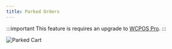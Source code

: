 ```yaml
---
title: Parked Orders
---
```


:::important
This feature is requires an upgrade to [WCPOS Pro](http://wcpos.com/pro).
:::

![Parked Cart](https://wcpos.com/wp-content/uploads/2015/06/cart.gif)
